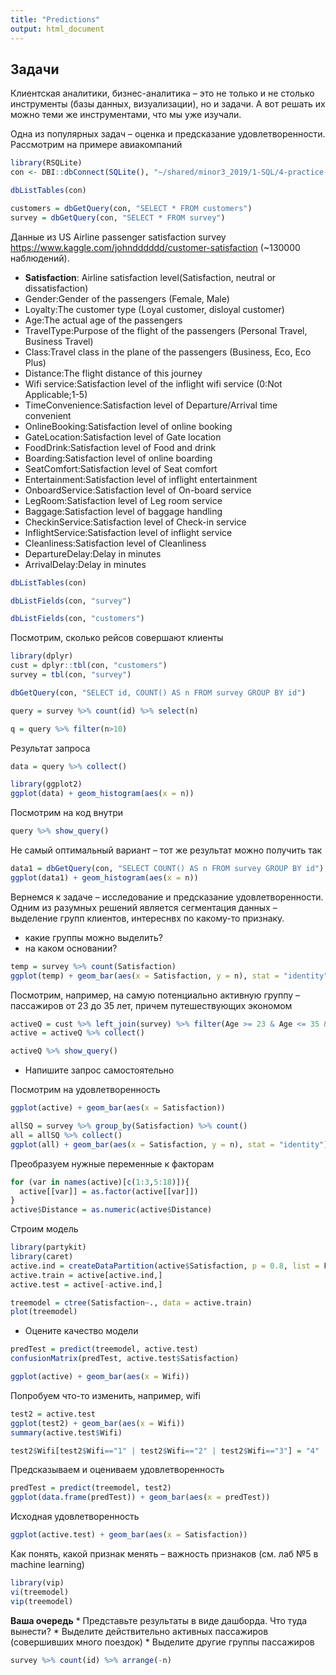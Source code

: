 ```yaml
---
title: "Predictions"
output: html_document
---
```


## Задачи

Клиентская аналитики, бизнес-аналитика -- это не только и не столько инструменты (базы данных, визуализации), но и задачи. А вот решать их можно теми же инструментами, что мы уже изучали.

Одна из популярных задач -- оценка и предсказание удовлетворенности. Рассмотрим на примере авиакомпаний

```r
library(RSQLite)
con <- DBI::dbConnect(SQLite(), "~/shared/minor3_2019/1-SQL/4-practice-prediction/Satisfaction.db")
```

```r
dbListTables(con)

```
```r
customers = dbGetQuery(con, "SELECT * FROM customers")
survey = dbGetQuery(con, "SELECT * FROM survey")

```

Данные из US Airline passenger satisfaction survey <https://www.kaggle.com/johndddddd/customer-satisfaction> (~130000 наблюдений). 

* **Satisfaction**: Airline satisfaction level(Satisfaction, neutral or dissatisfaction)
* Gender:Gender of the passengers (Female, Male)
* Loyalty:The customer type (Loyal customer, disloyal customer)
* Age:The actual age of the passengers
* TravelType:Purpose of the flight of the passengers (Personal Travel, Business Travel)
* Class:Travel class in the plane of the passengers (Business, Eco, Eco Plus)
* Distance:The flight distance of this journey
* Wifi service:Satisfaction level of the inflight wifi service (0:Not Applicable;1-5)
* TimeConvenience:Satisfaction level of Departure/Arrival time convenient
* OnlineBooking:Satisfaction level of online booking
* GateLocation:Satisfaction level of Gate location
* FoodDrink:Satisfaction level of Food and drink
* Boarding:Satisfaction level of online boarding
* SeatComfort:Satisfaction level of Seat comfort
* Entertainment:Satisfaction level of inflight entertainment
* OnboardService:Satisfaction level of On-board service
* LegRoom:Satisfaction level of Leg room service
* Baggage:Satisfaction level of baggage handling
* CheckinService:Satisfaction level of Check-in service
* InflightService:Satisfaction level of inflight service
* Cleanliness:Satisfaction level of Cleanliness
* DepartureDelay:Delay in minutes
* ArrivalDelay:Delay in minutes

```r
dbListTables(con)
```
```r
dbListFields(con, "survey")
```

```r
dbListFields(con, "customers")
```

Посмотрим, сколько рейсов совершают клиенты

```r
library(dplyr)
cust = dplyr::tbl(con, "customers")
survey = tbl(con, "survey")

dbGetQuery(con, "SELECT id, COUNT() AS n FROM survey GROUP BY id")

query = survey %>% count(id) %>% select(n)
```
```r
q = query %>% filter(n>10)
```


Результат запроса
```r
data = query %>% collect()
```

```r
library(ggplot2)
ggplot(data) + geom_histogram(aes(x = n))
```

Посмотрим на код внутри
```r
query %>% show_query()
```

Не самый оптимальный вариант -- тот же результат можно получить так

```r
data1 = dbGetQuery(con, "SELECT COUNT() AS n FROM survey GROUP BY id")
ggplot(data1) + geom_histogram(aes(x = n))
```

Вернемся к задаче -- исследование и предсказание удовлетворенности. Одним из разумных решений является сегментация данных -- выделение групп клиентов, интереснвх  по какому-то признаку.

* какие группы можно выделить?
* на каком основании?

```r
temp = survey %>% count(Satisfaction)
ggplot(temp) + geom_bar(aes(x = Satisfaction, y = n), stat = "identity")
```


Посмотрим, например, на самую потенциально активную группу -- пассажиров от 23 до 35 лет, причем путешествующих экономом

```r
activeQ = cust %>% left_join(survey) %>% filter(Age >= 23 & Age <= 35 & Class == "Eco") %>% select(-Gender, -Age, -Class, -id) 
active = activeQ %>% collect()
```

```r
activeQ %>% show_query()
```

* Напишите запрос самостоятельно

Посмотрим на удовлетворенность
```r
ggplot(active) + geom_bar(aes(x = Satisfaction))
```

```r
allSQ = survey %>% group_by(Satisfaction) %>% count() 
all = allSQ %>% collect()
ggplot(all) + geom_bar(aes(x = Satisfaction, y = n), stat = "identity")
```


Преобразуем нужные переменные к факторам
```r
for (var in names(active)[c(1:3,5:18)]){
  active[[var]] = as.factor(active[[var]])
}
active$Distance = as.numeric(active$Distance)
```

Строим модель
```r
library(partykit)
library(caret)
active.ind = createDataPartition(active$Satisfaction, p = 0.8, list = F)
active.train = active[active.ind,]
active.test = active[-active.ind,]
```

```r
treemodel = ctree(Satisfaction~., data = active.train)
plot(treemodel)
```

* Оцените качество модели

```r
predTest = predict(treemodel, active.test)
confusionMatrix(predTest, active.test$Satisfaction)
```

```r
ggplot(active) + geom_bar(aes(x = Wifi))
```
Попробуем что-то изменить, например, wifi

```r
test2 = active.test
ggplot(test2) + geom_bar(aes(x = Wifi))
summary(active.test$Wifi)
```

```r
test2$Wifi[test2$Wifi=="1" | test2$Wifi=="2" | test2$Wifi=="3"] = "4"
```

Предсказываем и оцениваем удовлетворенность
```r
predTest = predict(treemodel, test2)
ggplot(data.frame(predTest)) + geom_bar(aes(x = predTest))
```
Исходная удовлетворенность

```r
ggplot(active.test) + geom_bar(aes(x = Satisfaction))
```

Как понять, какой признак менять -- важность признаков (см. лаб №5 в machine learning)
```r
library(vip)
vi(treemodel)
vip(treemodel)
```


**Ваша очередь**
* Представьте результаты в виде дашборда. Что туда вынести?
* Выделите действительно активных пассажиров (совершивших много поездок)
* Выделите другие группы пассажиров

```r
survey %>% count(id) %>% arrange(-n)
```

